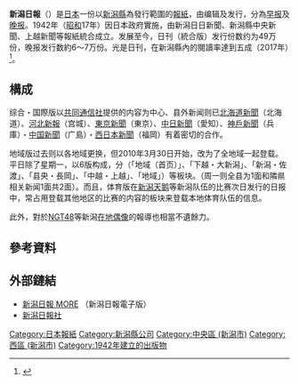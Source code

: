 {{Translating|||time=2018-07-31T15:58:09+00:00}}
{{Infobox Newspaper
| name                = 新潟日報
| image               = [[File:Niigata-Nippo_Media_ship-2013.JPG|240px]]
| caption             = 新潟日報本社所在的「新潟日報Media Ship」
| type                = [[日报|日报]]
| format              = [[大报|大报]]
| owners              = {{link-ja|新潟日報社|新潟日報社}}
| publisher           = 新潟日報社
| editor              = 
| chiefeditor         = 
| assoceditor         = 
| staff               = 
| foundation          = 1942年11月1日
| ceased publication  = 
| language            = [[日语|日语]]
| price               = {{Plainlist|
* 日报：130[[日圓|日圓]]
* 晚报：50日圓
* 月間訂購：3,980日圓
 }}
| headquarters        = {{JPN}} 〒950-8535<br />[[新潟縣|新潟縣]][[新潟市|新潟市]][[中央區_(新潟市)|中央區]]{{link-ja|萬代 (新潟市)|万代 (新潟市)|萬代}}3丁目1番1號（本社）<br />{{JPN}} 〒950-1102<br />新潟縣新潟市[[西區_(新潟市)|西區]]善久772番地2號（黑埼本社）
| ISSN                = 
| website             = {{url|http://www.niigata-nippo.co.jp}}
}}

'''新潟日報'''（{{jpn|j=新潟日報|hg=にいがたにっぽう|rm=niigata nippō|f=y}}）是[[日本|日本]]一份以[[新潟縣|新潟縣]]為發行範圍的[[報紙|報紙]]，由{{link-ja|新潟日報社|新潟日報社}}编辑及发行，分為[[早报|早报]]及[[晚报|晚报]]。1942年（[[昭和|昭和]]17年）因日本政府實施{{link-ja|新聞統制|新聞統制}}，由新潟日日新聞、新潟縣中央新聞、上越新聞等報紙統合成立。发展至今，日刊（統合版）发行份数约为49万份，晚报发行数約6～7万份。光是日刊，在新潟縣內的閱讀率達到五成（2017年）<ref>{{Cite web |url=https://adv.yomiuri.co.jp/yomiuri/download/PDF/circulation/nationwide_2.pdf |title=存档副本 |access-date=2018-07-31 |archive-url=https://web.archive.org/web/20171201030844/https://adv.yomiuri.co.jp/yomiuri/download/PDF/circulation/nationwide_2.pdf |archive-date=2017-12-01 |dead-url=yes }}</ref>。

== 構成 ==
综合・国際版以[[共同通信社|共同通信社]]提供的内容为中心、县外新闻则已[[北海道新聞|北海道新聞]]（北海道）、[[河北新報|河北新報]]（宫城）、[[東京新聞|東京新聞]]（東京）、[[中日新聞|中日新聞]]（愛知）、[[神戶新聞|神戶新聞]]（兵庫）・[[中国新聞|中国新聞]]（广島）・[[西日本新聞|西日本新聞]]（福岡）有着密切的合作。

地域版过去则以各地域更换，但2010年3月30日开始，改为了全地域一起登载。平日除了星期一，以6版构成，分（「地域（首页）」、「下越・大新潟」、「新潟・佐渡」、「县央・長岡」、「中越・上越」、「地域」）等板块。（周一则全县为1面和隣県相关新闻1面共2面）。而且，体育版在[[新潟天鹅|新潟天鹅]]等新潟队伍的比赛次日发行的日报中，常占用登载其他地区的比赛的内容的板块来登载本地体育队伍的信息。

此外，對於[[NGT48|NGT48]]等新潟[[在地偶像|在地偶像]]的報導也相當不遺餘力。

== 參考資料 ==
{{reflist}}

== 外部鏈結 ==
* [https://www.niigata-nippo.co.jp/ 新潟日報 MORE] {{Wayback|url=https://www.niigata-nippo.co.jp/ |date=20210327034259 }}（新潟日報電子版）
* [https://www.niigata-nippo.co.jp/guide/ 新潟日報社] {{Wayback|url=https://www.niigata-nippo.co.jp/guide/ |date=20210322071336 }} {{ja}}

{{日本各大報紙}}

[[Category:日本報紙|Category:日本報紙]]
[[Category:新潟縣公司|Category:新潟縣公司]]
[[Category:中央區_(新潟市)|Category:中央區 (新潟市)]]
[[Category:西區_(新潟市)|Category:西區 (新潟市)]]
[[Category:1942年建立的出版物|Category:1942年建立的出版物]]